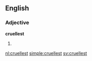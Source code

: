 ==English==

===Adjective===
'''cruellest'''

# {{en-superlative of|cruel}}

[[nl:cruellest]]
[[simple:cruellest]]
[[sv:cruellest]]